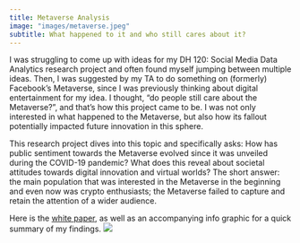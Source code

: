 ```yaml
---
title: Metaverse Analysis
image: "images/metaverse.jpeg"
subtitle: What happened to it and who still cares about it?
---
```


I was struggling to come up with ideas for my DH 120: Social Media Data Analytics research project and often found myself jumping between multiple ideas. Then, I was suggested by my TA to do something on (formerly) Facebook's Metaverse, since I was previously thinking about digital entertainment for my idea. I thought, "do people still care about the Metaverse?", and that's how this project came to be. I was not only interested in what happened to the Metaverse, but also how its fallout potentially impacted future innovation in this sphere.

This research project dives into this topic and specifically asks: How has public sentiment towards the Metaverse evolved since it was unveiled during the COVID-19 pandemic? What does this reveal about societal attitudes towards digital innovation and virtual worlds? The short answer: the main population that was interested in the Metaverse in the beginning and even now was crypto enthusiasts; the Metaverse failed to capture and retain the attention of a wider audience.

Here is the [white paper](metaverse.pdf), as well as an accompanying info graphic for a quick summary of my findings.
![](metaverse_infographic.jpg)